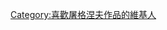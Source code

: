 {{Userbox
  |border-c = #000000
  |border-s = 1
  |id-c     = #FFFFFF
  |id-s     = 12
  |id-fc    = #000000
  |info-c   = #ffffff
  |info-s   = 10
  |info-fc  = #000000
  |id       = [[File:Iwan Turgenew.jpg|50px]]
  |info     = 這個用戶喜歡'''[[屠格涅夫]]'''的作品。
}}

[[Category:喜歡屠格涅夫作品的維基人]]